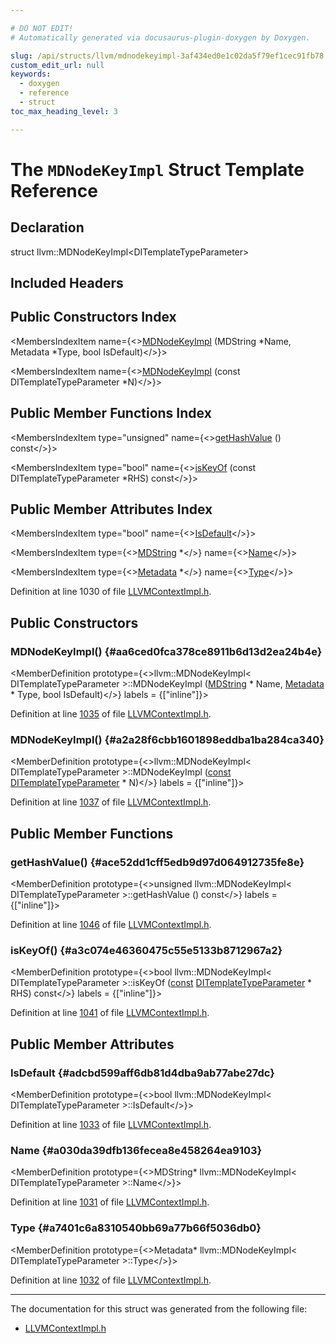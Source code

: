 ```yaml
---

# DO NOT EDIT!
# Automatically generated via docusaurus-plugin-doxygen by Doxygen.

slug: /api/structs/llvm/mdnodekeyimpl-3af434ed0e1c02da5f79ef1cec91fb78
custom_edit_url: null
keywords:
  - doxygen
  - reference
  - struct
toc_max_heading_level: 3

---
```





# The `MDNodeKeyImpl` Struct Template Reference

<DoxygenPage pluginConfig={pluginConfig}>



## Declaration

<CodeBlock>struct llvm::MDNodeKeyImpl&lt;DITemplateTypeParameter&gt;</CodeBlock>

## Included Headers

<IncludesList>
<IncludesListItem
  filePath="IR/LLVMContextImpl.h"
  permalink="/docs/api/files/lib/lib/ir/llvmcontextimpl-h"
  isLocal="true" />
</IncludesList>

## Public Constructors Index

<MembersIndex>

<MembersIndexItem
  name={<><a href="#aa6ced0fca378ce8911b6d13d2ea24b4e">MDNodeKeyImpl</a> (MDString &#42;Name, Metadata &#42;Type, bool IsDefault)</>}>
</MembersIndexItem>

<MembersIndexItem
  name={<><a href="#a2a28f6cbb1601898eddba1ba284ca340">MDNodeKeyImpl</a> (const DITemplateTypeParameter &#42;N)</>}>
</MembersIndexItem>

</MembersIndex>

## Public Member Functions Index

<MembersIndex>

<MembersIndexItem
  type="unsigned"
  name={<><a href="#ace52dd1cff5edb9d97d064912735fe8e">getHashValue</a> () const</>}>
</MembersIndexItem>

<MembersIndexItem
  type="bool"
  name={<><a href="#a3c074e46360475c55e5133b8712967a2">isKeyOf</a> (const DITemplateTypeParameter &#42;RHS) const</>}>
</MembersIndexItem>

</MembersIndex>

## Public Member Attributes Index

<MembersIndex>

<MembersIndexItem
  type="bool"
  name={<><a href="#adcbd599aff6db81d4dba9ab77abe27dc">IsDefault</a></>}>
</MembersIndexItem>

<MembersIndexItem
  type={<><a href="/docs/api/classes/llvm/mdstring">MDString</a> &#42;</>}
  name={<><a href="#a030da39dfb136fecea8e458264ea9103">Name</a></>}>
</MembersIndexItem>

<MembersIndexItem
  type={<><a href="/docs/api/classes/llvm/metadata">Metadata</a> &#42;</>}
  name={<><a href="#a7401c6a8310540bb69a77b66f5036db0">Type</a></>}>
</MembersIndexItem>

</MembersIndex>


Definition at line 1030 of file <a href="/docs/api/files/lib/lib/ir/llvmcontextimpl-h">LLVMContextImpl.h</a>.

<SectionDefinition>

## Public Constructors

### MDNodeKeyImpl() {#aa6ced0fca378ce8911b6d13d2ea24b4e}

<MemberDefinition
  prototype={<>llvm::MDNodeKeyImpl&lt; DITemplateTypeParameter &gt;::MDNodeKeyImpl (<a href="/docs/api/classes/llvm/mdstring">MDString</a> &#42; Name, <a href="/docs/api/classes/llvm/metadata">Metadata</a> &#42; Type, bool IsDefault)</>}
  labels = {["inline"]}>

Definition at line <a href="/docs/api/files/lib/lib/ir/llvmcontextimpl-h/#l01035">1035</a> of file <a href="/docs/api/files/lib/lib/ir/llvmcontextimpl-h">LLVMContextImpl.h</a>.
</MemberDefinition>

### MDNodeKeyImpl() {#a2a28f6cbb1601898eddba1ba284ca340}

<MemberDefinition
  prototype={<>llvm::MDNodeKeyImpl&lt; DITemplateTypeParameter &gt;::MDNodeKeyImpl (<a href="/docs/api/files/lib/lib/target/lib/target/aarch64/aarch64promoteconstant-cpp/#a90f8350fecae261c25be85d38b451bff">const</a> <a href="/docs/api/classes/llvm/ditemplatetypeparameter">DITemplateTypeParameter</a> &#42; N)</>}
  labels = {["inline"]}>

Definition at line <a href="/docs/api/files/lib/lib/ir/llvmcontextimpl-h/#l01037">1037</a> of file <a href="/docs/api/files/lib/lib/ir/llvmcontextimpl-h">LLVMContextImpl.h</a>.
</MemberDefinition>

</SectionDefinition>

<SectionDefinition>

## Public Member Functions

### getHashValue() {#ace52dd1cff5edb9d97d064912735fe8e}

<MemberDefinition
  prototype={<>unsigned llvm::MDNodeKeyImpl&lt; DITemplateTypeParameter &gt;::getHashValue () const</>}
  labels = {["inline"]}>

Definition at line <a href="/docs/api/files/lib/lib/ir/llvmcontextimpl-h/#l01046">1046</a> of file <a href="/docs/api/files/lib/lib/ir/llvmcontextimpl-h">LLVMContextImpl.h</a>.
</MemberDefinition>

### isKeyOf() {#a3c074e46360475c55e5133b8712967a2}

<MemberDefinition
  prototype={<>bool llvm::MDNodeKeyImpl&lt; DITemplateTypeParameter &gt;::isKeyOf (<a href="/docs/api/files/lib/lib/target/lib/target/aarch64/aarch64promoteconstant-cpp/#a90f8350fecae261c25be85d38b451bff">const</a> <a href="/docs/api/classes/llvm/ditemplatetypeparameter">DITemplateTypeParameter</a> &#42; RHS) const</>}
  labels = {["inline"]}>

Definition at line <a href="/docs/api/files/lib/lib/ir/llvmcontextimpl-h/#l01041">1041</a> of file <a href="/docs/api/files/lib/lib/ir/llvmcontextimpl-h">LLVMContextImpl.h</a>.
</MemberDefinition>

</SectionDefinition>

<SectionDefinition>

## Public Member Attributes

### IsDefault {#adcbd599aff6db81d4dba9ab77abe27dc}

<MemberDefinition
  prototype={<>bool llvm::MDNodeKeyImpl&lt; DITemplateTypeParameter &gt;::IsDefault</>}>

Definition at line <a href="/docs/api/files/lib/lib/ir/llvmcontextimpl-h/#l01033">1033</a> of file <a href="/docs/api/files/lib/lib/ir/llvmcontextimpl-h">LLVMContextImpl.h</a>.
</MemberDefinition>

### Name {#a030da39dfb136fecea8e458264ea9103}

<MemberDefinition
  prototype={<>MDString&#42; llvm::MDNodeKeyImpl&lt; DITemplateTypeParameter &gt;::Name</>}>

Definition at line <a href="/docs/api/files/lib/lib/ir/llvmcontextimpl-h/#l01031">1031</a> of file <a href="/docs/api/files/lib/lib/ir/llvmcontextimpl-h">LLVMContextImpl.h</a>.
</MemberDefinition>

### Type {#a7401c6a8310540bb69a77b66f5036db0}

<MemberDefinition
  prototype={<>Metadata&#42; llvm::MDNodeKeyImpl&lt; DITemplateTypeParameter &gt;::Type</>}>

Definition at line <a href="/docs/api/files/lib/lib/ir/llvmcontextimpl-h/#l01032">1032</a> of file <a href="/docs/api/files/lib/lib/ir/llvmcontextimpl-h">LLVMContextImpl.h</a>.
</MemberDefinition>

</SectionDefinition>

<hr/>

The documentation for this struct was generated from the following file:

<ul>
<li><a href="/docs/api/files/lib/lib/ir/llvmcontextimpl-h">LLVMContextImpl.h</a></li>
</ul>

</DoxygenPage>
